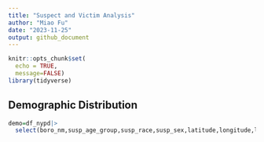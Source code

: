 ```yaml
---
title: "Suspect and Victim Analysis"
author: "Miao Fu"
date: "2023-11-25"
output: github_document
---
```


```r
knitr::opts_chunk$set(
  echo = TRUE,
  message=FALSE)
library(tidyverse)
```

## Demographic Distribution

```r
demo=df_nypd|>
  select(boro_nm,susp_age_group,susp_race,susp_sex,latitude,longitude,lat_lon,vic_age_group,vic_race,vic_sex)


```

